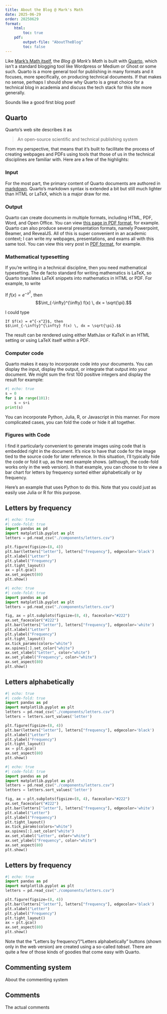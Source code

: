 ```yaml
---
title: About the Blog @ Mark's Math
date: 2025-06-29
order: 20250629
format:
    html: 
        toc: true
    pdf:
        output-file: "AboutTheBlog"
        toc: false
---
```


Like [Mark's Math itself](https://marksmath.org/), the *Blog @ Mark's Math* is built with [Quarto](https://quarto.org), which isn't a standard blogging tool like Wordpress or Medium or Ghost or some such. Quarto is a more general tool for publishing in many formats and it focuses, more specifically, on producing technical documents. If that makes no sense, perhaps I should show why Quarto is a great choice for a technical blog in academia and discuss the tech stack for this site more generally.

Sounds like a good first blog post!

## Quarto 

Quarto's web site describes it as 

> An open-source scientific and technical publishing system

From my perspective, that means that it's built to facilitate the process of creating webpages and PDFs using tools that those of us in the technical disciplines are familiar with. Here are a few of the highlights:

### Input 

For the most part, the primary content of Quarto documents are authored in [markdown](https://en.wikipedia.org/wiki/Markdown). Quarto's markdown syntax is extended a bit but still much lighter than HTML or LaTeX, which is a major draw for me.

### Output 

Quarto can create documents in multiple formats, including HTML, PDF, Word, and Open Office. You can view [this page in PDF format](AboutTheBlog.pdf), for example. Quarto can also produce several presentation formats, namely Powerpoint, Beamer, and RevealJS. All of this is super convenient in an academic context; I can write my webpages, presentations, and exams all with this same tool. You can view this very post in [PDF format](AboutTheBlog.pdf), for example. 

### Mathematical typesetting 

If you're writing in a technical discipline, then you need mathematical typesetting. The de facto standard for writing mathematics is LaTeX, so Quarto translates LaTeX snippets into mathematics in HTML or PDF. For example, to write

If $f(x) = e^{-x^2}$, then 
$$\int_{-\infty}^{\infty} f(x) \, dx = \sqrt{\pi}.$$

I could type

    If $f(x) = e^{-x^2}$, then 
    $$\int_{-\infty}^{\infty} f(x) \, dx = \sqrt{\pi}.$$


The result can be rendered using either MathJax or KaTeX in an HTML setting or using LaTeX itself within a PDF.

### Computer code 

Quarto makes it easy to incorporate code into your documents. You can display the input, display the output, or integrate that output into your document. We might sum the first 100 positive integers and display the result for example: 

```python
#| echo: true 
s = 0
for i in range(101):
    s = s+i 
print(s)
```

You can incorporate Python, Julia, R, or Javascript in this manner. For more complicated cases, you can fold the code or hide it all together.

### Figures with Code 

I find it particularly convenient to generate images using code that is embedded right in the document. It's nice to have that code for the image tied to the source code for later reference. In this situation, I'll typically hide the code or fold it up, as the next example shows[.]{.content-visible when-format="html"} [(although, the code-fold works only in the web version).]{.content-visible when-format="pdf"} In that example, you can choose to to view a bar chart for letters by frequency sorted either alphabetically or by frequency.

Here's an example that uses Python to do this. Note that you could just as easily use Julia or R for this purpose.

:::{.content-visible when-format="html"}
::::: {.panel-tabset}
## Letters by frequency

::::::: {.light-content}
```python
#| echo: true
#| code-fold: true
import pandas as pd
import matplotlib.pyplot as plt
letters = pd.read_csv("./components/letters.csv")

plt.figure(figsize=(8, 4))
plt.bar(letters["letter"], letters["frequency"], edgecolor='black')
plt.xlabel("Letter")
plt.ylabel("Frequency")
plt.tight_layout()
ax = plt.gca()
ax.set_aspect(80)
plt.show()
```
:::::::

::::::: {.dark-content}
```python
#| echo: true
#| code-fold: true
import pandas as pd
import matplotlib.pyplot as plt
letters = pd.read_csv("./components/letters.csv")

fig, ax = plt.subplots(figsize=(8, 4), facecolor="#222")
ax.set_facecolor("#222")
plt.bar(letters["letter"], letters["frequency"], edgecolor='white')
plt.xlabel("Letter")
plt.ylabel("Frequency")
plt.tight_layout()
ax.tick_params(colors="white") 
ax.spines[:].set_color("white")
ax.set_xlabel("Letter", color="white")
ax.set_ylabel("Frequency", color="white")
ax.set_aspect(80)
plt.show()
```
:::::::

## Letters alphabetically 

::::::: {.light-content}
```python
#| echo: true
#| code-fold: true
import pandas as pd
import matplotlib.pyplot as plt
letters = pd.read_csv("./components/letters.csv")
letters = letters.sort_values('letter')

plt.figure(figsize=(8, 4))
plt.bar(letters["letter"], letters["frequency"], edgecolor='black')
plt.xlabel("Letter")
plt.ylabel("Frequency")
plt.tight_layout()
ax = plt.gca()
ax.set_aspect(80)
plt.show()
```
:::::::
::::::: {.dark-content}
```python
#| echo: true
#| code-fold: true
import pandas as pd
import matplotlib.pyplot as plt
letters = pd.read_csv("./components/letters.csv")
letters = letters.sort_values('letter')

fig, ax = plt.subplots(figsize=(8, 4), facecolor="#222")
ax.set_facecolor("#222")
plt.bar(letters["letter"], letters["frequency"], edgecolor='white')
plt.xlabel("Letter")
plt.ylabel("Frequency")
plt.tight_layout()
ax.tick_params(colors="white") 
ax.spines[:].set_color("white")
ax.set_xlabel("Letter", color="white")
ax.set_ylabel("Frequency", color="white")
ax.set_aspect(80)
plt.show()
```
:::::::
:::::
:::

:::{.content-visible when-format="pdf"}
## Letters by frequency

```python
#| echo: true
import pandas as pd
import matplotlib.pyplot as plt
letters = pd.read_csv("./components/letters.csv")

plt.figure(figsize=(8, 4))
plt.bar(letters["letter"], letters["frequency"], edgecolor='black')
plt.xlabel("Letter")
plt.ylabel("Frequency")
plt.tight_layout()
ax = plt.gca()
ax.set_aspect(80)
plt.show()
```
:::

Note that the "Letters by frequency"/"Letters alphabetically" buttons (shown only in the web version) are created using a so-called *tabset*. There are quite a few of those kinds of goodies that come easy with Quarto.

## Commenting system 

About the commenting system

## Comments

The actual comments
